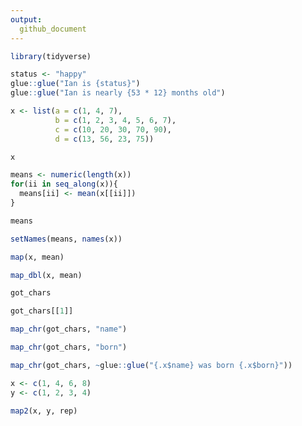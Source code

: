 ```yaml
---
output:
  github_document
---
```


```r
library(tidyverse)
```


```r
status <- "happy"
glue::glue("Ian is {status}")
glue::glue("Ian is nearly {53 * 12} months old")
```



```r
x <- list(a = c(1, 4, 7),
          b = c(1, 2, 3, 4, 5, 6, 7),
          c = c(10, 20, 30, 70, 90),
          d = c(13, 56, 23, 75))

x
```

```r
means <- numeric(length(x))
for(ii in seq_along(x)){
  means[ii] <- mean(x[[ii]])
}

means

setNames(means, names(x))
```

```r
map(x, mean)

map_dbl(x, mean)
```


```r
got_chars

got_chars[[1]]

map_chr(got_chars, "name")

map_chr(got_chars, "born")

map_chr(got_chars, ~glue::glue("{.x$name} was born {.x$born}"))
```


```r
x <- c(1, 4, 6, 8)
y <- c(1, 2, 3, 4)

map2(x, y, rep)
```



